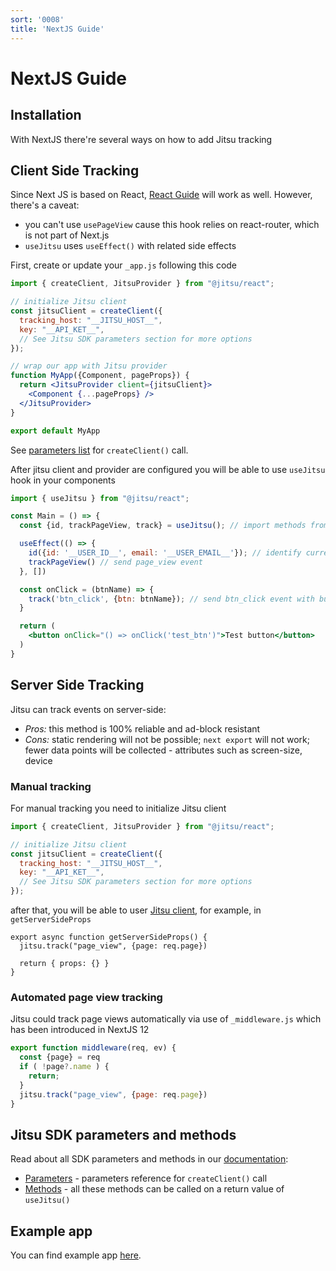 ```yaml
---
sort: '0008'
title: 'NextJS Guide'
---
```


# NextJS Guide

## Installation

With NextJS there're several ways on how to add Jitsu tracking

## Client Side Tracking

Since Next JS is based on React, [React Guide](/docs/sending-data/js-sdk/react) will work as well. However, there's a caveat:
 * you can't use `usePageView` cause this hook relies on react-router, which is not part of Next.js
 * `useJitsu` uses `useEffect()` with related side effects

First, create or update your `_app.js` following this code
```jsx
import { createClient, JitsuProvider } from "@jitsu/react";

// initialize Jitsu client
const jitsuClient = createClient({
  tracking_host: "__JITSU_HOST__",
  key: "__API_KET__",
  // See Jitsu SDK parameters section for more options
});

// wrap our app with Jitsu provider
function MyApp({Component, pageProps}) {
  return <JitsuProvider client={jitsuClient}>
    <Component {...pageProps} />
  </JitsuProvider>
}

export default MyApp
```
See [parameters list](/docs/sending-data/js-sdk/parameters-reference) for `createClient()` call.

After jitsu client and provider are configured you will be able to use `useJitsu` hook in your components
```jsx
import { useJitsu } from "@jitsu/react";

const Main = () => {
  const {id, trackPageView, track} = useJitsu(); // import methods from useJitsu hook

  useEffect(() => {
    id({id: '__USER_ID__', email: '__USER_EMAIL__'}); // identify current user for all events
    trackPageView() // send page_view event
  }, [])

  const onClick = (btnName) => {
    track('btn_click', {btn: btnName}); // send btn_click event with button name payload on click
  }

  return (
    <button onClick="() => onClick('test_btn')">Test button</button>
  )
}
```

## Server Side Tracking

Jitsu can track events on server-side:
 * *Pros:* this method is 100% reliable and ad-block resistant
 * *Cons:* static rendering will not be possible; `next export` will not work; fewer data points will be collected - attributes such as screen-size, device

### Manual tracking

For manual tracking you need to initialize Jitsu client
```javascript
import { createClient, JitsuProvider } from "@jitsu/react";

// initialize Jitsu client
const jitsuClient = createClient({
  tracking_host: "__JITSU_HOST__",
  key: "__API_KET__",
  // See Jitsu SDK parameters section for more options
});
```
after that, you will be able to user [Jitsu client](/docs/sending-data/js-sdk/methods-reference), for example, in `getServerSideProps`
```
export async function getServerSideProps() {
  jitsu.track("page_view", {page: req.page})

  return { props: {} }
}
```

### Automated page view tracking

Jitsu could track page views automatically via use of `_middleware.js` which has been introduced in NextJS 12

```javascript
export function middleware(req, ev) {
  const {page} = req
  if ( !page?.name ) {
    return;
  }
  jitsu.track("page_view", {page: req.page})
}
```

## Jitsu SDK parameters and methods

Read about all SDK parameters and methods in our [documentation](/docs/sending-data/js-sdk):

* [Parameters](/docs/sending-data/js-sdk/parameters-reference) - parameters reference for `createClient()` call
* [Methods](/docs/sending-data/js-sdk/methods-reference) - all these methods can be called on a return value of `useJitsu()`

## Example app

You can find example app [here](https://github.com/jitsucom/jitsu-js/tree/master/examples/nextjs-app).